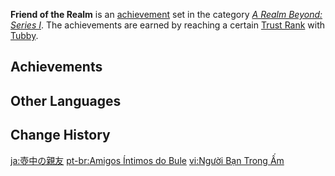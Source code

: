{{Achievement Set Infobox
|primogems    = {{Achievement/Primogems|Friend of the Realm}}
|total        = {{Achievement/Total|Friend of the Realm}}
|category     = A Realm Beyond: Series I
}}
'''Friend of the Realm''' is an [[achievement]] set in the category ''[[A Realm Beyond: Series I]]''. The achievements are earned by reaching a certain [[Trust Rank]] with [[Tubby]].

==Achievements==
{{Achievements by Category Table|Friend of the Realm}}
<!--
==Notes==

==Trivia==
-->
==Other Languages==
{{Other Languages
|en      = Friend of the Realm
|zhs     = 壶中密友
|zhs_rm  = Hú Zhōng Mìyǒu
|zht     = 壺中密友
|zht_rm  = Hú Zhōng Mìyǒu
|zh_tl   = Close Friend Inside the Pot
|ja      = 壺中の親友
|ja_rm   = Kochuu no Shin'yuu
|ja_tl   = Close Friend Inside the Pot
|ko      = 주전자 속 비밀 친구
|ko_tl   = Secret Friend Inside the Kettle
|es      = Un amigo en una tetera
|es_tl   = A Friend in a Teapot
|fr      = {{MC|m=Ami|f=Amie}} du royaume
|fr_tl   = Friend of the Realm
|ru      = Тайный друг в чайнике
|ru_tl   = Secret Friend in the Teapot
|th      = มิตรแท้ในกาน้ำชา
|th_rm   = 
|th_tl   = 
|vi      = Người Bạn Trong Ấm
|vi_tl   = A Friend in the Pot
|de      = Freund in der Kanne
|de_tl   = Friend in the Pot
|id      = Teman dalam Poci
|id_tl   = A Friend in a Teapot
|pt      = Amigos Íntimos do Bule
|pt_tl   = Close Friends of the Teapot
|tr      = Çaydanlığın Dostu
|tr_tl   = The Teapot's Friend
|it      = Amici del reame
|it_tl   = 
}}

==Change History==
{{Change History|1.5}}
<!--
==References==
{{Reflist}}
-->

[[ja:壺中の親友]]
[[pt-br:Amigos Íntimos do Bule]]
[[vi:Người Bạn Trong Ấm]]